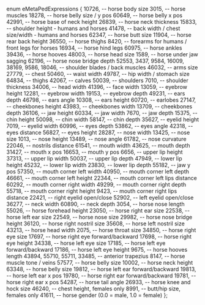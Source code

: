 enum eMetaPedExpressions
{
    10726,  -- horse body size
    3015,   -- horse muscles
    18278,  -- horse belly size / y pos
    60649,  -- horse belly x pos
    42991,  -- horse base of neck height
    26839,  -- horse neck thickness
    15833,  -- shoulder height - humans and horses
    41478,  -- back width / chest size/width - humans and horses
    62347,  -- horse butt size
    11904,  -- horse rear back height
    36550,  -- horse thighs
    8420,   -- forearms for humans / front legs for horses
    16934,  -- horse hind legs
    60975,  -- horse ankles
    39436,  -- horse hooves
    48003,  -- horse head size
    1589,   -- horse under jaw sagging
    62196,  -- horse nose bridge depth
    52553,
    3437,
    9584,
    16009,
    38169,
    9586,
    18046,  -- shoulder blades / back muscles
    46032,  -- arms size
    27779,  -- chest
    50460,  -- waist width
    49787,  -- hip width / stomach size
    64834,  -- thighs
    42067,  -- calves
    50039,  -- shoulders
    7010,   -- shoulder thickness
    34006,  -- head width
    41396,  -- face width
    13059,  -- eyebrow height
    12281,  -- eyebrow width
    19153,  -- eyebrow depth
    49231,  -- ears depth
    46798,  -- ears angle
    10308,  -- ears height
    60720,  -- earlobes
    27147,  -- cheekbones height
    43983,  -- cheekbones width
    13709,  -- cheekbones depth
    36106,  -- jaw height
    60334,  -- jaw width
    7670,   -- jaw depth
    15375,  -- chin height
    50098,  -- chin width
    58147,  -- chin depth
    35627,  -- eyelid height
    7019,   -- eyelid width
    60996,  -- eyes depth
    53862,  -- eyes angle
    42318,  -- eyes distance
    56827,  -- eyes height
    28287,  -- nose width
    13425,  -- nose size
    1013,   -- nose height
    13489,  -- nose angle
    61782,  -- nose curvature
    22046,  -- nostrils distance
    61541,  -- mouth width
    43625,  -- mouth depth
    31427,  -- mouth x pos
    16653,  -- mouth y pos
    6656,   -- upper lip height
    37313,  -- upper lip width
    50037,  -- upper lip depth
    47949,  -- lower lip height
    45232,  -- lower lip width
    23830,  -- lower lip depth
    55182,  -- jaw y pos
    57350,  -- mouth corner left width
    40950,  -- mouth corner left depth
    46661,  -- mouth corner left height
    22344,  -- mouth corner left lips distance
    60292,  -- mouth corner right width
    49299,  -- mouth corner right depth
    55718,  -- mouth corner right height
    9423,   -- mouth corner right lips distance
    22421,  -- right eyelid open/close
    52902,  -- left eyelid open/close
    36277,  -- neck width
    60890,  -- neck depth
    3054,   -- horse nose length
    55026,  -- horse forehead height
    23050,  -- horse right ear size
    22538,  -- horse left ear size
    22549,  -- horse nose size
    29982,  -- horse nose bridge height
    36120,  -- horse right nostril size
    35608,  -- horse left nostril size
    43213,  -- horse head width
    2075,   -- horse throat size
    34850,  -- horse right eye size
    17697,  -- horse right eye forward/backward
    17698,  -- horse right eye height
    34338,  -- horse left eye size
    17185,  -- horse left eye forward/backward
    17186,  -- horse left eye height
    9675,   -- horse hooves length
    43894,
    55710,
    55711,
    33485,  -- anterior trapezius
    8147,   -- horse muscle tone / veins
    57577,  -- horse belly size
    10002,  -- horse neck height
    63348,  -- horse belly size
    19812,  -- horse left ear forward/backward
    19813,  -- horse left ear x pos
    19780,  -- horse right ear forward/backward
    19781,  -- horse right ear x pos
    54287,  -- horse tail angle
    26933,  -- horse knee and hock size
    46240,  -- chest height, females only
    8991,   -- butt/hip size, females only
    41611,  -- horse gender (0.0 = male, 1.0 = female)
};